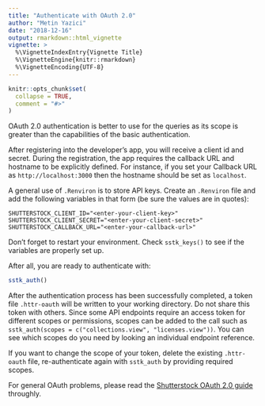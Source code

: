 ```yaml
---
title: "Authenticate with OAuth 2.0"
author: "Metin Yazici"
date: "2018-12-16"
output: rmarkdown::html_vignette
vignette: >
  %\VignetteIndexEntry{Vignette Title}
  %\VignetteEngine{knitr::rmarkdown}
  %\VignetteEncoding{UTF-8}
---
```


```r
knitr::opts_chunk$set(
  collapse = TRUE,
  comment = "#>"
)
```

OAuth 2.0 authentication is better to use for the queries as its scope is greater than the
capabilities of the basic authentication.

After registering into the developer's app, you will receive a client id and secret. During the registration, the app requires the callback URL and hostname to be explicitly defined. For instance, if you set your Callback URL as `http://localhost:3000` then the hostname should be set as `localhost`.

A general use of `.Renviron` is to store API keys. Create an `.Renviron` file and add the following variables in that form (be sure the values are in quotes):

```
SHUTTERSTOCK_CLIENT_ID="<enter-your-client-key>"
SHUTTERSTOCK_CLIENT_SECRET="<enter-your-client-secret>"
SHUTTERSTOCK_CALLBACK_URL="<enter-your-callback-url>"
```

Don't forget to restart your environment. Check `sstk_keys()` to see if the
variables are properly set up.

After all, you are ready to authenticate with:
```r
sstk_auth()
```

After the authentication process has been successfully completed, a token file `.httr-oauth` will be written to your working directory. Do not share this token with others. Since some API endpoints require an access token for different scopes or permissions, scopes can be added to the call such as `sstk_auth(scopes = c("collections.view", "licenses.view"))`. You can see which scopes do you need by looking an individual endpoint reference.

If you want to change the scope of your token, delete the existing `.httr-oauth` file, re-authenticate again with `sstk_auth` by providing required scopes.

For general OAuth problems, please read the 
[Shutterstock OAuth 2.0 guide](https://api-reference.shutterstock.com/#authentication-oauth-authentication-h2) throughly.
